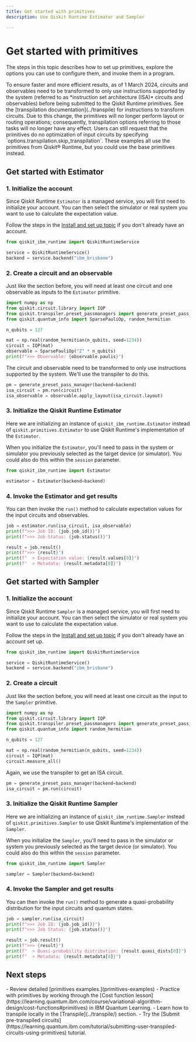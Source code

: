 ```yaml
---
title: Get started with primitives
description: Use Qiskit Runtime Estimator and Sampler

---
```


# Get started with primitives

The steps in this topic describes how to set up primitives, explore the options you can use to configure them, and invoke them in a program.

<Admonition type="caution" title="Important">
To ensure faster and more efficient results, as of 1 March 2024, circuits and observables need to be transformed to only use instructions supported by the system (referred to as *instruction set architecture (ISA)* circuits and observables) before being submitted to the Qiskit Runtime primitives.  See the [transpilation documentation](../transpile) for instructions to transform circuits.  Due to this change, the primitives will no longer perform layout or routing operations; consequently, transpilation options referring to those tasks will no longer have any effect. Users can still request that the primitives do no optimization of input circuits by specifying `options.transpilation.skip_transpilation`.
</Admonition>

<Admonition type="note">
    These examples all use the primitives from Qiskit&reg; Runtime, but you could use the base primitives instead. 
</Admonition>

<span id="start-estimator"></span>
## Get started with Estimator

### 1. Initialize the account

Since Qiskit Runtime `Estimator` is a managed service, you will first need to initialize your account. You can then select the simulator or real system you want to use to calculate the expectation value.

Follow the steps in the [Install and set up topic](../start/install) if you don't already have an account.

```python
from qiskit_ibm_runtime import QiskitRuntimeService

service = QiskitRuntimeService()
backend = service.backend("ibm_brisbane")
```

### 2. Create a circuit and an observable

Just like the section before, you will need at least one circuit and one observable as inputs to the `Estimator` primitive.

```python
import numpy as np
from qiskit.circuit.library import IQP
from qiskit.transpiler.preset_passmanagers import generate_preset_pass_manager
from qiskit.quantum_info import SparsePauliOp, random_hermitian

n_qubits = 127

mat = np.real(random_hermitian(n_qubits, seed=1234))
circuit = IQP(mat)
observable = SparsePauliOp("Z" * n_qubits)
print(f">>> Observable: {observable.paulis}")
```

The circuit and observable need to be transformed to only use instructions supported by the system. We'll use the transpiler to do this.

```python
pm = generate_preset_pass_manager(backend=backend)
isa_circuit = pm.run(circuit)
isa_observable = observable.apply_layout(isa_circuit.layout)
```

### 3. Initialize the Qiskit Runtime Estimator

Here we are initializing an instance of `qiskit_ibm_runtime.Estimator` instead of `qiskit.primitives.Estimator` to use Qiskit Runtime's implementation of the `Estimator`. 

When you initialize the `Estimator`, you'll need to pass in the system or simulator you previously selected as the target device (or simulator).  You could also do this within the `session` parameter. 

```python
from qiskit_ibm_runtime import Estimator

estimator = Estimator(backend=backend)
```

### 4. Invoke the Estimator and get results

You can then invoke the `run()` method to calculate expectation values for the input circuits and observables.

```python
job = estimator.run(isa_circuit, isa_observable)
print(f">>> Job ID: {job.job_id()}")
print(f">>> Job Status: {job.status()}")
```

```python
result = job.result()
print(f">>> {result}")
print(f"  > Expectation value: {result.values[0]}")
print(f"  > Metadata: {result.metadata[0]}")
```

<span id="start-sampler"></span>
## Get started with Sampler

### 1. Initialize the account

Since Qiskit Runtime `Sampler` is a managed service, you will first need to initialize your account. You can then select the simulator or real system you want to use to calculate the expectation value.

Follow the steps in the [Install and set up topic](../start/install) if you don't already have an account set up.

```python
from qiskit_ibm_runtime import QiskitRuntimeService

service = QiskitRuntimeService()
backend = service.backend("ibm_brisbane")
```

### 2. Create a circuit

Just like the section before, you will need at least one circuit as the input to the `Sampler` primitive.

```python
import numpy as np
from qiskit.circuit.library import IQP
from qiskit.transpiler.preset_passmanagers import generate_preset_pass_manager
from qiskit.quantum_info import random_hermitian

n_qubits = 127

mat = np.real(random_hermitian(n_qubits, seed=1234))
circuit = IQP(mat)
circuit.measure_all()
```

Again, we use the transpiler to get an ISA circuit.

```python
pm = generate_preset_pass_manager(backend=backend)
isa_circuit = pm.run(circuit)
```

### 3. Initialize the Qiskit Runtime Sampler

Here we are initializing an instance of `qiskit_ibm_runtime.Sampler` instead of `qiskit.primitives.Sampler` to use Qiskit Runtime's implementation of the `Sampler`. 

When you initialize the `Sampler`, you'll need to pass in the simulator or system you previously selected as the target device (or simulator).  You could also do this within the `session` parameter. 

```python
from qiskit_ibm_runtime import Sampler

sampler = Sampler(backend=backend)
```

### 4. Invoke the Sampler and get results

You can then invoke the `run()` method to generate a quasi-probability distribution for the input circuits and quantum states.

```python
job = sampler.run(isa_circuit)
print(f">>> Job ID: {job.job_id()}")
print(f">>> Job Status: {job.status()}")
```
```python
result = job.result()
print(f">>> {result}")
print(f"  > Quasi-probability distribution: {result.quasi_dists[0]}")
print(f"  > Metadata: {result.metadata[0]}")
```
## Next steps

<Admonition type="tip" title="Recommendations">
    - Review detailed [primitives examples.](primitives-examples)
    - Practice with primitives by working through the [Cost function lesson](https://learning.quantum.ibm.com/course/variational-algorithm-design/cost-functions#primitives) in IBM Quantum Learning.
    - Learn how to transpile locally in the [Transpile](../transpile/) section.
    - Try the [Submit pre-transpiled circuits](https://learning.quantum.ibm.com/tutorial/submitting-user-transpiled-circuits-using-primitives) tutorial.
</Admonition>

